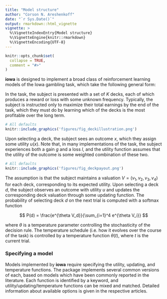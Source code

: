 ```yaml
---
title: "Model structure"
author: "Corson N. Areshenkoff"
date: "`r Sys.Date()`"
output: rmarkdown::html_vignette
vignette: >
  %\VignetteIndexEntry{Model structure}
  %\VignetteEngine{knitr::rmarkdown}
  %\VignetteEncoding{UTF-8}
---
```


```r
knitr::opts_chunk$set(
  collapse = TRUE,
  comment = "#>"
)
```

**iowa** is designed to implement a broad class of reinforcement learning models
of the Iowa gambling task, which take the following general form:

In the task, the subject is presented with a set of $K$ decks, each of which 
produces a reward or loss with some unknown frequency. Typically, the subject is 
instructed only to maximize their total earnings by the end of the task, which they
must do by learning which of the decks is the most profitable over the long term.

```r
# All defaults
knitr::include_graphics('figures/fig_deckillustration.png')
```

Upon selecting a deck, the subject sees an outcome $x$, which they assign some
utility $u(x)$. Note that, in many implementations of the task, the subject
experiences both a gain $g$ and a loss $l$, and the utility function assumes that
the utility of the outcome is some weighted combination of these two.

```r
# All defaults
knitr::include_graphics('figures/fig_deckpayout.png')
```

The assumption is that the subject maintains a valuation $V = (v_1,v_2,v_3,v_4)$
for each deck, corresponding to its expected utility. Upon selecting a deck $d$, 
the subject observes an outcome with utility $u$ and updates the corresponding
deck valuation through some updating function. The probability of selecting deck
$d$ on the next trial is computed with a softmax function 

$$
P(d) = \frac{e^{\theta V_d}}{\sum_{i=1}^4 e^{\theta V_i}}
$$

where $\theta$ is a temperature parameter controlling the stochasticity of the
decision rule. The temperature schedule (i.e. how it evolves over the course of 
the task) is controlled by a temperature function $\theta(t)$, where $t$ is the
current trial.

### Specifying a model

Models implemented by **iowa** require specifying the utility, updating, and 
temperature functions. The package implements several common versions of each,
based on models which have been commonly reported in the literature. Each
function is identified by a keyword, and utility/updating/temperature functions
can be mixed and matched. Detailed information about available options is given
in the respective articles.
